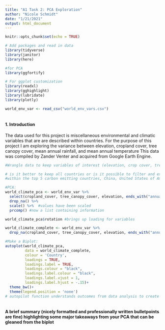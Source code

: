 ```yaml
---
title: "A1 Task 2: PCA Exploration"
author: "Nicole Schmidt"
date: "1/21/2021"
output: html_document
---
```


```r
knitr::opts_chunk$set(echo = TRUE)

# Add packages and read in data 
library(tidyverse)
library(janitor)
library(here)

#for PCA
library(ggfortify)

# For ggplot customization
library(readxl)
library(gghighlight)
library(lubridate)
library(plotly)

world_env_var <- read_csv("world_env_vars.csv")
 

```

#### 1. Introduction

The data used for this project is miscellaneous environmental and climatic variables that are are described within countries. For the purpose of this project I am exploring the variance between elevation, cropland cover, tree canopy cover, mean annual rainfall, and mean annual temperature  This data was compiled by Zander Venter and acquired from Google Earth Engine.


```r

#Wrangle data to keep variables of interest (elevation, crop cover, tree canopy cover, annual mean temperature, and annual mean rainfall). Drop na values and scale data 

# is it better to keep all countries or is it possible to filter and explore?
#within the top 5 carbon emitting countries, China, United States of America, India, Russia, and Japan (Union of Concerned Scientists, 2020). citation: https://www.ucsusa.org/resources/each-countrys-share-co2-emissions

#PCA:
world_climate_pca <- world_env_var %>% 
  select(cropland_cover, tree_canopy_cover, elevation, ends_with("annual")) %>% 
  drop_na() %>%
  scale() %>%  #values have been scaled
  prcomp() #now a list containing information 

world_climate_pca$rotation #brings up loading for variables 

world_climate_complete <- world_env_var %>% 
  drop_na(cropland_cover, tree_canopy_cover, elevation, ends_with("annual")) 

#Make a Biplot: 
autoplot(world_climate_pca,
         data = world_climate_complete,
         colour = 'Country',
         loadings = TRUE,
         loadings.label = TRUE,
         loadings.colour = "black",
         loadings.label.colour = "black",
         loadings.label.vjust = 1,
         loadings.label.hjust = -.15)+
  theme_bw()+
  theme(legend.position = 'none')
# autopilot function understands outcomes from data analysis to create plot that it assumes you want to make 



```

#### A brief summary (nicely formatted and professionally written bulletpoints are fine) highlighting some major takeaways from your PCA that can be gleaned from the biplot
